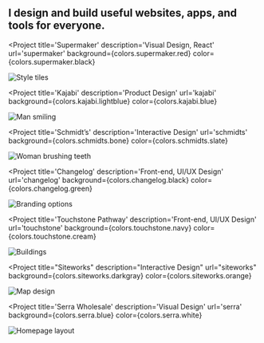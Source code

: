 

<SEO title="Interactive Designer & UX Engineer" />

<Container width={sizes.large}>

<Box maxWidth={sizes.small} mx='auto'>

## I design and build useful websites, apps, and tools for everyone.

</Box>

</Container>

<Container text width={sizes.large}>
<Box sx={{
  display: 'grid',
  gridTemplateColumns: ['1fr', 'repeat(2, 1fr)'],
  gridGap: [4, 5],
  alignItems: 'end',
  mx: 'auto',
  my: [0, 3, 6]
}}>

<Project
  title='Supermaker'
  description='Visual Design, React'
  url='supermaker'
  background={colors.supermaker.red}
  color={colors.supermaker.black}
>

![Style tiles](../images/supermaker/style-tiles-4b.jpg)

</Project>

<Project
  title='Kajabi'
  description='Product Design'
  url='kajabi'
  background={colors.kajabi.lightblue}
  color={colors.kajabi.blue}
>

![Man smiling](../images/kajabi/kajabi-welcome-alt.png)

</Project>

<Project
  title='Schmidt’s'
  description='Interactive Design'
  url='schmidts'
  background={colors.schmidts.bone}
  color={colors.schmidts.slate}
>

![Woman brushing teeth](../images/schmidts/woman-smile.jpg)

</Project>

<Project
  title='Changelog'
  description='Front-end, UI/UX Design'
  url='changelog'
  background={colors.changelog.black}
  color={colors.changelog.green}
>

![Branding options](../images/changelog/podcasts-brand.jpg)

</Project>

<Project
  title='Touchstone Pathway'
  description='Front-end, UI/UX Design'
  url='touchstone'
  background={colors.touchstone.navy}
  color={colors.touchstone.cream}
>

![Buildings](../images/touchstone/featured.jpg)

</Project>

<Project
  title="Siteworks"
  description="Interactive Design"
  url="siteworks"
  background={colors.siteworks.darkgray}
  color={colors.siteworks.orange}
>

![Map design](../images/siteworks/map-2.png)

</Project>

<Project
  title='Serra Wholesale'
  description='Visual Design'
  url='serra'
  background={colors.serra.blue}
  color={colors.serra.white}
>

![Homepage layout](../images/serra/wholesale-page-3.jpg)

</Project>

</Box>
</Container>
